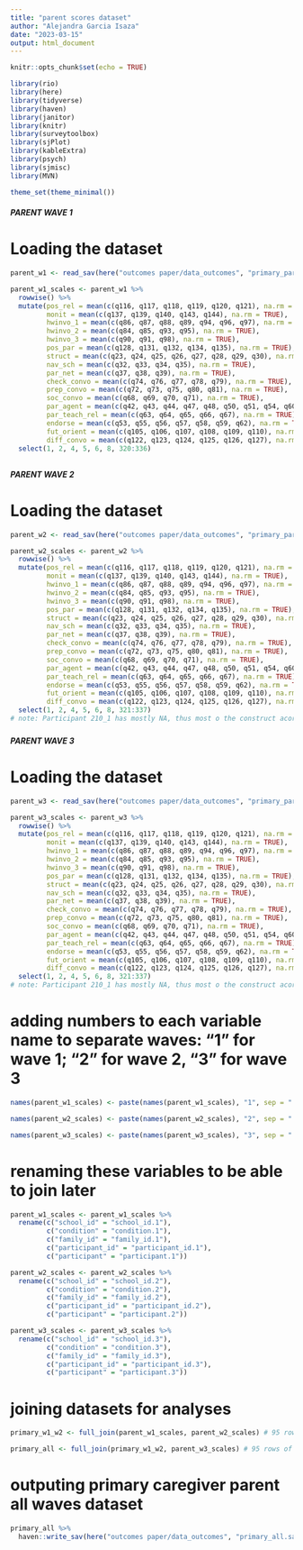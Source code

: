 ```yaml
---
title: "parent scores dataset"
author: "Alejandra Garcia Isaza"
date: "2023-03-15"
output: html_document
---
```


```r
knitr::opts_chunk$set(echo = TRUE)

library(rio)
library(here)
library(tidyverse)
library(haven)
library(janitor)
library(knitr)
library(surveytoolbox)
library(sjPlot)
library(kableExtra)
library(psych)
library(sjmisc)
library(MVN)

theme_set(theme_minimal())
```

##### PARENT WAVE 1 #####

# Loading the dataset
```r
parent_w1 <- read_sav(here("outcomes paper/data_outcomes", "primary_parent_w1.sav")) # This dataset has primary parents in wave 1 with most data waves (n = 95)
```




```r
parent_w1_scales <- parent_w1 %>%
  rowwise() %>% 
  mutate(pos_rel = mean(c(q116, q117, q118, q119, q120, q121), na.rm = TRUE),
         monit = mean(c(q137, q139, q140, q143, q144), na.rm = TRUE),
         hwinvo_1 = mean(c(q86, q87, q88, q89, q94, q96, q97), na.rm = TRUE),
         hwinvo_2 = mean(c(q84, q85, q93, q95), na.rm = TRUE),
         hwinvo_3 = mean(c(q90, q91, q98), na.rm = TRUE),
         pos_par = mean(c(q128, q131, q132, q134, q135), na.rm = TRUE),
         struct = mean(c(q23, q24, q25, q26, q27, q28, q29, q30), na.rm = TRUE),
         nav_sch = mean(c(q32, q33, q34, q35), na.rm = TRUE),
         par_net = mean(c(q37, q38, q39), na.rm = TRUE),
         check_convo = mean(c(q74, q76, q77, q78, q79), na.rm = TRUE),
         prep_convo = mean(c(q72, q73, q75, q80, q81), na.rm = TRUE),
         soc_convo = mean(c(q68, q69, q70, q71), na.rm = TRUE),
         par_agent = mean(c(q42, q43, q44, q47, q48, q50, q51, q54, q60), na.rm = TRUE),
         par_teach_rel = mean(c(q63, q64, q65, q66, q67), na.rm = TRUE),
         endorse = mean(c(q53, q55, q56, q57, q58, q59, q62), na.rm = TRUE),
         fut_orient = mean(c(q105, q106, q107, q108, q109, q110), na.rm = TRUE),
         diff_convo = mean(c(q122, q123, q124, q125, q126, q127), na.rm = TRUE)) %>%
  select(1, 2, 4, 5, 6, 8, 320:336)
```
##
##
##

##### PARENT WAVE 2 #####

# Loading the dataset
```r
parent_w2 <- read_sav(here("outcomes paper/data_outcomes", "primary_parent_w2.sav")) # This dataset has primary parents in wave 1 with most data waves (n = 84)
```


```r
parent_w2_scales <- parent_w2 %>%
  rowwise() %>% 
  mutate(pos_rel = mean(c(q116, q117, q118, q119, q120, q121), na.rm = TRUE),
         monit = mean(c(q137, q139, q140, q143, q144), na.rm = TRUE),
         hwinvo_1 = mean(c(q86, q87, q88, q89, q94, q96, q97), na.rm = TRUE),
         hwinvo_2 = mean(c(q84, q85, q93, q95), na.rm = TRUE),
         hwinvo_3 = mean(c(q90, q91, q98), na.rm = TRUE),
         pos_par = mean(c(q128, q131, q132, q134, q135), na.rm = TRUE),
         struct = mean(c(q23, q24, q25, q26, q27, q28, q29, q30), na.rm = TRUE),
         nav_sch = mean(c(q32, q33, q34, q35), na.rm = TRUE),
         par_net = mean(c(q37, q38, q39), na.rm = TRUE),
         check_convo = mean(c(q74, q76, q77, q78, q79), na.rm = TRUE),
         prep_convo = mean(c(q72, q73, q75, q80, q81), na.rm = TRUE),
         soc_convo = mean(c(q68, q69, q70, q71), na.rm = TRUE),
         par_agent = mean(c(q42, q43, q44, q47, q48, q50, q51, q54, q60), na.rm = TRUE),
         par_teach_rel = mean(c(q63, q64, q65, q66, q67), na.rm = TRUE),
         endorse = mean(c(q53, q55, q56, q57, q58, q59, q62), na.rm = TRUE),
         fut_orient = mean(c(q105, q106, q107, q108, q109, q110), na.rm = TRUE),
         diff_convo = mean(c(q122, q123, q124, q125, q126, q127), na.rm = TRUE)) %>%
  select(1, 2, 4, 5, 6, 8, 321:337)
# note: Participant 210_1 has mostly NA, thus most o the construct acores are NA. Remove?
```

###
###
###

##### PARENT WAVE 3 #####

# Loading the dataset
```r
parent_w3 <- read_sav(here("outcomes paper/data_outcomes", "primary_parent_w3.sav")) # This dataset has primary parents in wave 1 with most data waves (n = 86)
```


```r
parent_w3_scales <- parent_w3 %>%
  rowwise() %>% 
  mutate(pos_rel = mean(c(q116, q117, q118, q119, q120, q121), na.rm = TRUE),
         monit = mean(c(q137, q139, q140, q143, q144), na.rm = TRUE),
         hwinvo_1 = mean(c(q86, q87, q88, q89, q94, q96, q97), na.rm = TRUE),
         hwinvo_2 = mean(c(q84, q85, q93, q95), na.rm = TRUE),
         hwinvo_3 = mean(c(q90, q91, q98), na.rm = TRUE),
         pos_par = mean(c(q128, q131, q132, q134, q135), na.rm = TRUE),
         struct = mean(c(q23, q24, q25, q26, q27, q28, q29, q30), na.rm = TRUE),
         nav_sch = mean(c(q32, q33, q34, q35), na.rm = TRUE),
         par_net = mean(c(q37, q38, q39), na.rm = TRUE),
         check_convo = mean(c(q74, q76, q77, q78, q79), na.rm = TRUE),
         prep_convo = mean(c(q72, q73, q75, q80, q81), na.rm = TRUE),
         soc_convo = mean(c(q68, q69, q70, q71), na.rm = TRUE),
         par_agent = mean(c(q42, q43, q44, q47, q48, q50, q51, q54, q60), na.rm = TRUE),
         par_teach_rel = mean(c(q63, q64, q65, q66, q67), na.rm = TRUE),
         endorse = mean(c(q53, q55, q56, q57, q58, q59, q62), na.rm = TRUE),
         fut_orient = mean(c(q105, q106, q107, q108, q109, q110), na.rm = TRUE),
         diff_convo = mean(c(q122, q123, q124, q125, q126, q127), na.rm = TRUE)) %>%
  select(1, 2, 4, 5, 6, 8, 321:337)
# note: Participant 210_1 has mostly NA, thus most o the construct acores are NA. 
```

# adding numbers to each variable name to separate waves: "1" for wave 1; "2" for wave 2, "3" for wave 3
```r
names(parent_w1_scales) <- paste(names(parent_w1_scales), "1", sep = ".")

names(parent_w2_scales) <- paste(names(parent_w2_scales), "2", sep = ".")

names(parent_w3_scales) <- paste(names(parent_w3_scales), "3", sep = ".")
```

# renaming these variables to be able to join later
```r
parent_w1_scales <- parent_w1_scales %>%
  rename(c("school_id" = "school_id.1"),
         c("condition" = "condition.1"),
         c("family_id" = "family_id.1"),
         c("participant_id" = "participant_id.1"),
         c("participant" = "participant.1")) 

parent_w2_scales <- parent_w2_scales %>%
  rename(c("school_id" = "school_id.2"),
         c("condition" = "condition.2"),
         c("family_id" = "family_id.2"),
         c("participant_id" = "participant_id.2"),
         c("participant" = "participant.2"))

parent_w3_scales <- parent_w3_scales %>%
  rename(c("school_id" = "school_id.3"),
         c("condition" = "condition.3"),
         c("family_id" = "family_id.3"),
         c("participant_id" = "participant_id.3"),
         c("participant" = "participant.3"))
```

# joining datasets for analyses
```r
primary_w1_w2 <- full_join(parent_w1_scales, parent_w2_scales) # 95 rows of data

primary_all <- full_join(primary_w1_w2, parent_w3_scales) # 95 rows of data
```

# outputing primary caregiver parent all waves dataset 
```r
primary_all %>%
  haven::write_sav(here("outcomes paper/data_outcomes", "primary_all.sav"))
```
